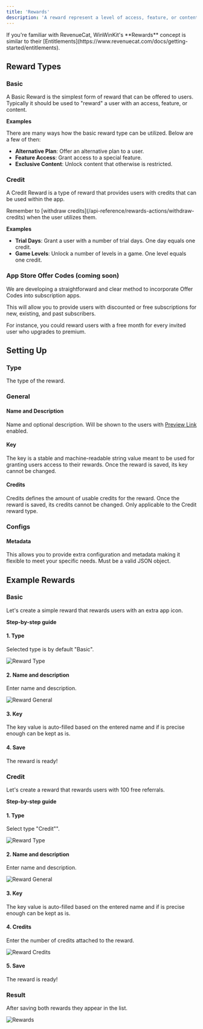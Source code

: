 ```yaml
---
title: 'Rewards'
description: 'A reward represent a level of access, feature, or content that a user is “rewarded” with.'
---
```


<Info>
If you're familiar with RevenueCat, WinWinKit's **Rewards** concept is similar to their [Entitlements](https://www.revenuecat.com/docs/getting-started/entitlements).
</Info>

## Reward Types

### Basic

A Basic Reward is the simplest form of reward that can be offered to users.
Typically it should be used to "reward" a user with an access, feature, or content.

**Examples**

There are many ways how the basic reward type can be utilized.
Below are a few of then:

- **Alternative Plan**: Offer an alternative plan to a user.
- **Feature Access**: Grant access to a special feature.
- **Exclusive Content**: Unlock content that otherwise is restricted.

### Credit

A Credit Reward is a type of reward that provides users with credits that can be used within the app.

<Info>
Remember to [withdraw credits](/api-reference/rewards-actions/withdraw-credits) when the user utilizes them.
</Info>

**Examples**

- **Trial Days**: Grant a user with a number of trial days. One day equals one credit.
- **Game Levels**: Unlock a number of levels in a game. One level equals one credit. 

### App Store Offer Codes (coming soon)

We are developing a straightforward and clear method to incorporate Offer Codes into subscription apps.

This will allow you to provide users with discounted or free subscriptions for new, existing, and past subscribers.

For instance, you could reward users with a free month for every invited user who upgrades to premium.

## Setting Up

### Type

The type of the reward.

### General

#### Name and Description

Name and optional description. Will be shown to the users with [Preview Link](/referral/preview-link) enabled. 

#### Key

The key is a stable and machine-readable string value meant to be used for granting users access to their rewards.
Once the reward is saved, its key cannot be changed.

#### Credits

Credits defines the amount of usable credits for the reward.
Once the reward is saved, its credits cannot be changed.
Only applicable to the Credit reward type.

### Configs

#### Metadata

This allows you to provide extra configuration and metadata making it flexible to meet your specific needs. 
Must be a valid JSON object.

## Example Rewards

### Basic

Let's create a simple reward that rewards users with an extra app icon. 

**Step-by-step guide**

#### 1. Type

Selected type is by default "Basic".

![Reward Type](/images/create-basic-reward-1.png)

#### 2. Name and description

Enter name and description.

![Reward General](/images/create-basic-reward-2.png)

#### 3. Key

The key value is auto-filled based on the entered name and if is precise enough can be kept as is.

#### 4. Save

The reward is ready!

### Credit

Let's create a reward that rewards users with 100 free referrals.

**Step-by-step guide**

#### 1. Type

Select type "Credit"".

![Reward Type](/images/create-credit-reward-1.png)

#### 2. Name and description

Enter name and description.

![Reward General](/images/create-credit-reward-2.png)

#### 3. Key

The key value is auto-filled based on the entered name and if is precise enough can be kept as is.

#### 4. Credits

Enter the number of credits attached to the reward.

![Reward Credits](/images/create-credit-reward-3.png)

#### 5. Save

The reward is ready!

### Result

After saving both rewards they appear in the list.

![Rewards](/images/rewards-examples-result.png)